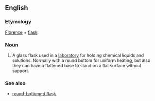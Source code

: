 ==English==
{{wikipedia}}
===Etymology===
[[Florence]] + [[flask]]. 
===Noun===
{{en-noun|sg=Florence flask}}

# {{context|chemistry}} A glass flask used in a [[laboratory]] for holding chemical liquids and solutions. Normally with a round bottom for uniform heating, but also they can have a flattened base to stand on a flat surface without support.

===See also===
*[[round-bottomed flask]]